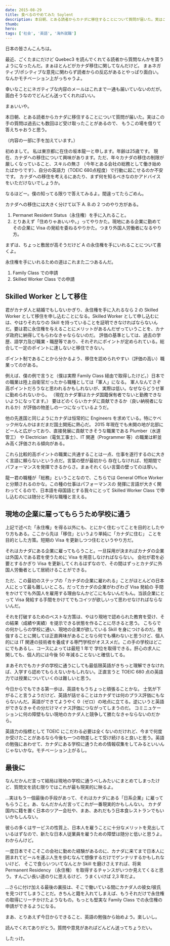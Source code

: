 ```yaml
---
date: 2015-08-29
title: 食べるのやめてみた Soylent
description: 本日朝、とある読者からカナダに移住することについて質問が届いた。実はこの手の質問は過去にも数回ほど受け取ったことがあるので、 もうこの場を借りて答えちゃおうと思う。
thumb:
hero:
tags: ['社会', '英語', '海外就職']
---
```


日本の皆さんこんちは。

最近、ごくたまにだけど Quebec3 を読んでくれてる読者から質問なんかを貰うようになったんだ。まぁほとんどがカナダ移住に関してなんだけど。 まぁネガティブ/ポシティブな意見に関わらず読者からの反応があるとやっぱり面白い。なんかモチベーション上がっちゃうよ。

幸いなことにネガティブな内容のメールはこれまで一通も届いていないのだが。面白そうなのでどんどん送ってくれればいい。

まぁいいや。

本日朝、とある読者からカナダに移住することについて質問が届いた。実はこの手の質問は過去にも数回ほど受け取ったことがあるので、 もうこの場を借りて答えちゃおうと思う。

（内容の一部に手を加えています。）

<div class='quote'>
  初めまして。 私は東京都に在住の坂本龍一と申します。年齢は25歳です。
  現在、カナダへの移住について興味があります。ただ、年々カナダの移住の制限が厳しくなっていること、スキルの無さ
  （今年とある会社の総務として働き始めたばかりです）、自分の英語力（TOEIC
  680点程度）で行動に起こせるのか不安です。
  カナダへの移住を考えるにあたり、まず何を知るべきなのかアドバイスをいただけないでしょうか。

なるほどー。僕の知ってる限りで答えてみるよ。間違ってたらごめん。

カナダへの移住には大きく分けて以下 A. B.の 2 つのやり方がある。

1.  Permanet Resident Status（永住権）を手に入れること。
2.  とりあえず「住めりゃあいいや。」ってやりかた。現地にある企業に勤めてその企業に Visa の発給を委ねるやりかた。つまり外国人労働者になるやり方。

まずは、ちょっと敷居が高そうだけど A の永住権を手にいれることについて書くよ。

永住権を手にいれるための道はこれまた二つあるんだ。

1.  Family Class での申請
2.  Skilled Worker Class での申請

## Skilled Worker として移住

君がカナダ人と結婚でもしないかぎり、永住権を手に入れるなら 2 の Skilled Worker として移住を申し込むことになる。Skilled Worker として申し込むには、やはりそれなりの Skill を持っていることを証明できなければならないんだ。要は君に永住権を与えることにメリットがあるんだぜっていうことを、カナダ政府に納得してもらわなきゃならないのだ。 評価の基準としては、過去の学歴、語学力及び職業・職歴等であり、それぞれにポイントが定められている。総合して一定のポイントに達しないと移住できない。

ポイント制であることから分かるよう、移住を認められやすい（評価の高い）職業ってのがある。

例えば、僕の例で言うと（僕は実際 Family Class 経由で取得したけど。）日本での職業は陸上自衛官だったから職種としては「軍人」になる。 軍人なんてさぞ高ポイントだろうなと思われるかもしれないが、実際は低い。なぜならどうせ軍に勤められないから。 （現在カナダ軍はカナダ国籍保有者でないと勤務できないようになってます。） 要はどのくらいカナダに貢献できるか（良い納税者になれるか）が評価の物差しの一つになっているようだ。

他の先進国と同じようにカナダは恒常的に Engineers を求めている。特にケベック州なんかはまだまだ国土開拓に熱心だ。 2015 年現在でも未開の地が北部にどーんと広がっており、直接発展に貢献できそうな職業である Plumber（水道管工） や Electrician（電気工事士）、IT 関連（Programmer 等）の職業は軒並み高く評価される傾向がある。

これら比較的高ポイントの職業に共通することは一点、仕事を遂行するのに大きく言語に頼らないという点だ。言葉の壁が最初から 存在しなければ、短期間でパフォーマンスを発揮できるからさ。まぁそれくらい言葉の壁ってのは厚い。

龍一君の職種が「総務」ということなので、こちらでは General Office Worker と分類されるのかな。この種の仕事はパフォーマンスの 発揮に言語が大きく関わってくるので、日本語を母国語とする我々にとって Skilled Worker Class で申し込むのには随分と不利な職種と言える。

## 現地の企業に雇ってもらうため学校に通う

上記で述べた「永住権」を得る以外にも、とにかく住むってことを目的としたやり方もある。ここから先は「移住」というより単純に「カナダに住む」 ことを目的とした方策。短期の Visa を更新しつつ住むというやり方だ。

それはカナダにある企業に雇ってもらうこと。一旦採用が決まればカナダの企業は外国人である君を使うために Visa を用意しなければならない。 会社が君を必要とするかぎり Visa を更新してくれるはずなので、その間はずっとカナダに外国人労働者として居続けることができる。

ただ、この最初のステップの「カナダの企業に雇われる」ことがほとんどの日本人にとって最も難しいところ。だってカナダの企業がわざわざ Visa 発給の 手間をかけてでも外国人を雇用する理由なんかどこにもないんだもん。当該企業にとって Visa 発給する手間をかけてでもコイツが欲しいって思わせなければならないんだ。

それを打破するためのベストな方策は、やはり現地で認められた教育を受け、その結果（成績や実績）を提示できる状態を作ることに尽きると思う。 こちらでの何かしらの学校に通い、現地の企業が欲している Skill を身につけるのだ。勉強することに関しては正直興味があることなら何でも構わないと思うけど、個人的には IT 関連の技術者を養成する専門学校がオススメだ。この手の学校はどこにでもあるし、コースによっては最短 1 年で 学位を取得できる。肝心の求人に関しても、個人的には今後 50 年減ることないと確信してる。

まあそれでもカナダの学校に通うにしても最低限英語がきちっと理解できなければ、入学すら認めてもらえないかもしれない。正直言うと TOEIC 680 点の英語力では授業についていくのは難しいと思う。

今日からでもできる第一歩は、英語をもうちょっと頑張ることかな。
士気が下がること言うようだけど、英語が話せることはカナダでは何のプラス評価にもならないんだ。英語ができてようやく 0（ゼロ）の地点に立てる。逆にいうと英語ができなきゃその分だけマイナス評価につながってしまうのだ。 コミニュケーションに何の障壁もない現地のカナダ人と競争して勝たなきゃならないのだから。

英語力の指標として TOEIC にこだわる必要は全くないのだけれど、今まで何度か受けたことがあるなら今後も一つの物差しとて受け続けると良いと思う。英語の勉強にあわせて、カナダにある学校に通うための情報収集をしてみるといいんじゃないかな。モチベーション上がるし。

## 最後に

なんだかんだ言って結局は現地の学校に通うべしみたいにまとめてしまったけど、質問文を読む限りではこれが最も現実的に映るよ。

...実はもう一個最後の手段があって、それはカナダにある「日系企業」に雇ってもらうこと。あ、なんだかんだ言ってこれが一番現実的かもしんない。 カナダ国内に籍を置く日本のツアー会社や、まあ、あれだもう日本食レストランでもいいかもしんない。

彼らの多くはサービスの性質上、日本人を雇うことに十分なメリットを見出しているはずなので、新たな日本人従業員を雇うための障壁は随分と低いと思うよ。 わからんけど。

一度日本でそこそこの会社に勤めた経験があるのに、カナダに来てまで日本人に囲まれてビールを運ぶ人生を歩むなんて想像するだけでゲンナリするかもしれないけど、 そこで食らいついてなんとか Skill を磨けさえすれば、将来 Permanent Residency （永住権） を取得するチャンスがいつか見えてくると思う。すんごい長い道のりに思えるけど、うまくいけば 2,3 年だよ。

...さらに付け加える最後の裏技は、そこで働いている間にカナダ人の彼女/彼氏を見つけてしまうことだ。きちんと籍を入れてしまえば、もうそれだけで永住権の取得にリーチかけたようなもの。もっとも堅実な Family Class での永住権の申請ができるようになる。

まあ、とりあえず今日からできること、英語の勉強から始めよう。楽しいし。

読んでくれてありがとう。質問や意見があればどんどん送ってちょうだい。

したっけ。
